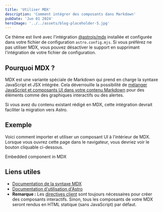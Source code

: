 ```yaml
---
title: 'Utiliser MDX'
description: 'Comment intégrer des composants dans Markdown'
pubDate: 'Jun 01 2024'
heroImage: '../../assets/blog-placeholder-5.jpg'
---
```


Ce thème est livré avec l'intégration [@astrojs/mdx](https://docs.astro.build/en/guides/integrations-guide/mdx/) installée et configurée dans votre fichier de configuration `astro.config.mjs`. Si vous préférez ne pas utiliser MDX, vous pouvez désactiver le support en supprimant l'intégration de votre fichier de configuration.

## Pourquoi MDX ?

MDX est une variante spéciale de Markdown qui prend en charge la syntaxe JavaScript et JSX intégrée. Cela déverrouille la possibilité de [mélanger JavaScript et composants UI dans votre contenu Markdown](https://docs.astro.build/en/guides/markdown-content/#mdx-features) pour des éléments comme des graphiques interactifs ou des alertes.

Si vous avez du contenu existant rédigé en MDX, cette intégration devrait faciliter la migration vers Astro.

## Exemple

Voici comment importer et utiliser un composant UI à l'intérieur de MDX.  
Lorsque vous ouvrez cette page dans le navigateur, vous devriez voir le bouton cliquable ci-dessous.


<HeaderLink href="#" onclick="alert('clicked!')">
  Embedded component in MDX
</HeaderLink>

## Liens utiles

- [Documentation de la syntaxe MDX](https://mdxjs.com/docs/what-is-mdx)
- [Documentation d'utilisation d'Astro](https://docs.astro.build/en/guides/markdown-content/#markdown-and-mdx-pages)
- **Remarque :** Les [directives client](https://docs.astro.build/en/reference/directives-reference/#client-directives) sont toujours nécessaires pour créer des composants interactifs. Sinon, tous les composants de votre MDX seront rendus en HTML statique (sans JavaScript) par défaut.
